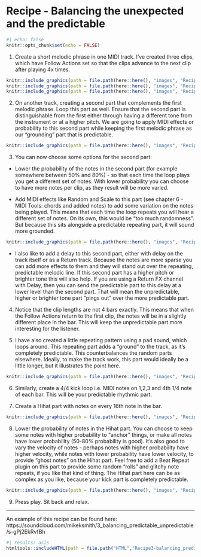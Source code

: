 # Recipe - Balancing the unexpected and the predictable {#recipe-balancing-unexpected-predictable}

```r
#| echo: false
knitr::opts_chunk$set(echo = FALSE)
```

1.  Create a short melodic phrase in one MIDI track. I've created three clips,
which have Follow Actions set so that the clips advance to the next clip after
playing 4x times.

```r
knitr::include_graphics(path = file.path(here::here(), "images", "Recipe3_Piano1.png"))
knitr::include_graphics(path = file.path(here::here(), "images", "Recipe3_Piano2.png"))
knitr::include_graphics(path = file.path(here::here(), "images", "Recipe3_Piano3.png"))
```

2.  On another track, creating a second part that complements the first melodic
phrase. Loop this part as well. Ensure that the second part is distinguishable
from the first either through having a different tone from the instrument or at
a higher pitch. We are going to apply MIDI effects or probability to this second
part while keeping the first melodic phrase as our "grounding" part that is
predictable.

```r
knitr::include_graphics(path = file.path(here::here(), "images", "Recipe3_Piano_Random.png"))
```

3.  You can now choose some options for the second part:

-   Lower the probability of the notes in the second part (for example somewhere between 50% and 80%) - so that each time the loop plays you get a different set of notes. With lower probability you can choose to have more notes per clip, as they result will be more varied.

-   Add MIDI effects like Random and Scale to this part (see chapter 6 - MIDI Tools: chords and added notes) to add some variation on the notes being played. This means that each time the loop repeats you will hear a different set of notes. On its own, this would be "too much randomness". But because this sits alongside a predictable repeating part, it will sound more grounded.

```r
knitr::include_graphics(path = file.path(here::here(), "images", "Recipe3_Piano_Random_MIDIFX.png"))
```

-   I also like to add a delay to this second part, either with delay on the track itself or as a Return track. Because the notes are more sparse you can add more effects to them and they will stand out over the repeating, predictable melodic line. If this second part has a higher pitch or brighter tone this will also help. If you are using a Return FX channel with Delay, then you can send the predictable part to this delay at a lower level than the second part. That will mean the unpredictable, higher or brighter tone part "pings out" over the more predictable part.

4.  Notice that the clip lengths are not 4 bars exactly. This means that when
the Follow Actions return to the first clip, the notes will be in a slightly
different place in the bar. This will keep the unpredictable part more
interesting for the listener.

5.  I have also created a little repeating pattern using a pad sound, which
loops around. This repeating part adds a "ground" to the track, as it's
completely predictable. This counterbalances the random parts elsewhere.
Ideally, to make the track work, this part would ideally be a little longer, but
it illustrates the point here.

```r
knitr::include_graphics(path = file.path(here::here(), "images", "Recipe3_Pads.png"))
```

6.  Similarly, create a 4/4 kick loop i.e. MIDI notes on 1,2,3 and 4th 1/4 note
of each bar. This will be your predictable rhythmic part.

7.  Create a Hihat part with notes on every 16th note in the bar.

```r
knitr::include_graphics(path = file.path(here::here(), "images", "Recipe3_DrumKit.png"))
```

8.  Lower the probability of notes in the Hihat part. You can choose to keep
some notes with higher probability to "anchor" things, or make all notes have
lower probability (50-80% probability is good). It's also good to vary the
velocity of notes - perhaps notes with higher probability have higher velocity,
while notes with lower probability have lower velocity, to provide "ghost notes"
on the Hihat part. Feel free to add a Beat Repeat plugin on this part to provide
some random "rolls" and glitchy note repeats, if you like that kind of thing.
The Hihat part here can be as complex as you like, because your kick part is
completely predictable.

```r
knitr::include_graphics(path = file.path(here::here(), "images", "Recipe3_Ableton_Set.png"))
```

9.  Press play. Sit back and relax.

------------------------------------------------------------------------

An example of this recipe can be found here: https://soundcloud.com/mikeksmith/3_balancing_predictable_unpredictable/s-gPj2EkRvfBh

```r
#| results: asis
htmltools::includeHTML(path = file.path("HTML","Recipe3-balancing_predictable_unpredictable.html"))
```
